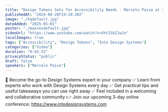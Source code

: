 ```yaml
---
title: "Design Tokens Sets for Accessibility Needs - Marcelo Paiva at Into Design Systems Conference"
publishedAt: "2024-08-28T19:19:38Z"
image: "./hqdefault.jpg"
dateAdded: "2025-05-01"
poster: "./maxresdefault.jpg"
videoUrl: "https://www.youtube.com/watch?v=VhtISkZJwJo"
localImages: true
tags: ["Accessibility", "Design Tokens", "Into Design Systems"]
categories: ["Video"]
duration: "0:45:32"
privacyStatus: "public"
draft: false
speakers: ["Marcelo Paiva"]
---
```


💪 Become the go-to Design Systems expert in your company
✅ Learn from experts who work with Design Systems every day
✅ Get practical tips and useful takeaways you can use right away
✅ Feel included in a welcoming and collaborative community
👉 Join our upcoming 3-day online conference: https://www.intodesignsystems.com
